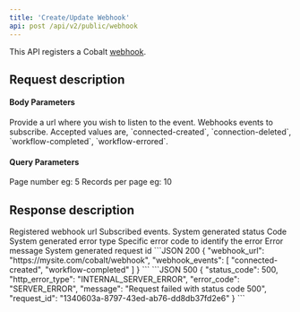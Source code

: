 ```yaml
---
title: 'Create/Update Webhook'
api: post /api/v2/public/webhook
---
```


This API registers a Cobalt [webhook](https://app.gocobalt.io/webhooks).

## Request description
#### Body Parameters
<ParamField body="webhook_url" type="string" required>
  Provide a url where you wish to listen to the event.
</ParamField>

<ParamField body="webhook_events" type="array">
  Webhooks events to subscribe. Accepted values are, `connected-created`, `connection-deleted`, `workflow-completed`, `workflow-errored`.
</ParamField>

#### Query Parameters
<ParamField query="page" type="integer" default="1">
  Page number eg: 5
</ParamField>

<ParamField query="limit" type="integer" default="10">
 Records per page eg: 10
</ParamField>

## Response description

<Tabs>
  <Tab title="200">
    <ResponseField name="webhook_url" type="string">
      Registered webhook url
    </ResponseField>
    <ResponseField name="webhook_events" type="array">
      Subscribed events.
    </ResponseField>
  </Tab>
  <Tab title="500">
    <ResponseField name="status_code" type="integer">
    System generated status Code
    </ResponseField>
    <ResponseField name="http_error_type" type="string">
    System generated error type
    </ResponseField>
    <ResponseField name="error_code" type="string">
    Specific error code to identify the error
    </ResponseField>
    <ResponseField name="message" type="string">
    Error message
    </ResponseField>
    <ResponseField name="request_id" type="string">
    System generated request id
    </ResponseField>
  </Tab>
</Tabs>

<ResponseExample>
```JSON 200
{
    "webhook_url": "https://mysite.com/cobalt/webhook",
    "webhook_events": [
        "connected-created",
        "workflow-completed"
    ]
}
```
```JSON 500
{
    "status_code": 500,
    "http_error_type": "INTERNAL_SERVER_ERROR",
    "error_code": "SERVER_ERROR",
    "message": "Request failed with status code 500",
    "request_id": "1340603a-8797-43ed-ab76-dd8db37fd2e6"
}
```
</ ResponseExample>